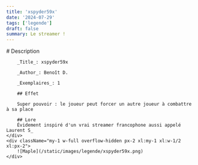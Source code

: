 ```yaml
---
title: 'xspyder59x'
date: '2024-07-29'
tags: ['legende']
draft: false
summary: Le streamer !
---
```


<div className="-mx-2 flex flex-wrap overflow-hidden xl:-mx-2">
    <div className="my-1 w-full overflow-hidden px-2 xl:my-1 xl:w-1/2 xl:px-2">
        # Description

        _Title_: xspyder59x

        _Author_: Benoît D.

        _Exemplaires_: 1

        ## Effet

        Super pouvoir : le joueur peut forcer un autre joueur à combattre à sa place

        ## Lore
        Évidement inspiré d'un vrai streamer francophone aussi appelé Laurent S_
    </div>
    <div className="my-1 w-full overflow-hidden px-2 xl:my-1 xl:w-1/2 xl:px-2">
        ![Maple](/static/images/legende/xspyder59x.png)
    </div>

</div>
